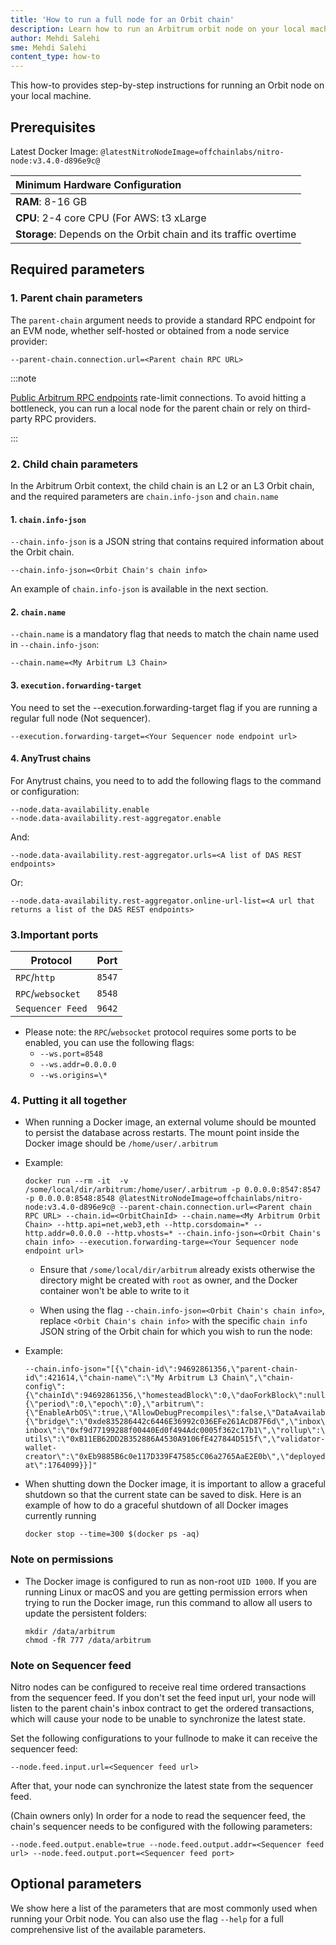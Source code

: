 ```yaml
---
title: 'How to run a full node for an Orbit chain'
description: Learn how to run an Arbitrum orbit node on your local machine
author: Mehdi Salehi
sme: Mehdi Salehi
content_type: how-to
---
```


This how-to provides step-by-step instructions for running an Orbit node on your local machine.

## Prerequisites

Latest Docker Image: <code>@latestNitroNodeImage=offchainlabs/nitro-node:v3.4.0-d896e9c@</code>

| Minimum Hardware Configuration                                   |
| :--------------------------------------------------------------- |
| **RAM**: 8-16 GB                                                 |
| **CPU**: 2-4 core CPU (For AWS: t3 xLarge                        |
| **Storage**: Depends on the Orbit chain and its traffic overtime |

## Required parameters

### 1. Parent chain parameters

The `parent-chain` argument needs to provide a standard RPC endpoint for an EVM node, whether self-hosted or obtained from a node service provider:

```shell
--parent-chain.connection.url=<Parent chain RPC URL>
```

:::note

[Public Arbitrum RPC endpoints](/build-decentralized-apps/reference/01-node-providers.mdx#arbitrum-public-rpc-endpoints) rate-limit connections. To avoid hitting a bottleneck, you can run a local node for the parent chain or rely on third-party RPC providers.

:::

### 2. Child chain parameters

In the Arbitrum Orbit context, the child chain is an L2 or an L3 Orbit chain, and the required parameters are `chain.info-json` and `chain.name`

#### 1. `chain.info-json`

`--chain.info-json` is a JSON string that contains required information about the Orbit chain.

```shell
--chain.info-json=<Orbit Chain's chain info>
```

An example of `chain.info-json` is available in the next section.

#### 2. `chain.name`

`--chain.name` is a mandatory flag that needs to match the chain name used in `--chain.info-json`:

```shell
--chain.name=<My Arbitrum L3 Chain>
```

#### 3. `execution.forwarding-target`

You need to set the --execution.forwarding-target flag if you are running a regular full node (Not sequencer).

```shell
--execution.forwarding-target=<Your Sequencer node endpoint url>
```

#### 4. AnyTrust chains

For <a data-quicklook-from="arbitrum-anytrust-chain">Anytrust chains</a>, you need to to add the following flags to the command or configuration:

```shell
--node.data-availability.enable
--node.data-availability.rest-aggregator.enable
```

And:

```shell
--node.data-availability.rest-aggregator.urls=<A list of DAS REST endpoints>
```

Or:

```shell
--node.data-availability.rest-aggregator.online-url-list=<A url that returns a list of the DAS REST endpoints>
```

### 3.Important ports

| Protocol          | Port   |
| ----------------- | ------ |
| `RPC`/`http`      | `8547` |
| `RPC`/`websocket` | `8548` |
| `Sequencer Feed`  | `9642` |

- Please note: the `RPC`/`websocket` protocol requires some ports to be enabled, you can use the following flags:
  - `--ws.port=8548`
  - `--ws.addr=0.0.0.0`
  - `--ws.origins=\*`

### 4. Putting it all together

- When running a Docker image, an external volume should be mounted to persist the database across restarts. The mount point inside the Docker image should be `/home/user/.arbitrum`

- Example:

  ```shell wordWrap=true
  docker run --rm -it  -v /some/local/dir/arbitrum:/home/user/.arbitrum -p 0.0.0.0:8547:8547 -p 0.0.0.0:8548:8548 @latestNitroNodeImage=offchainlabs/nitro-node:v3.4.0-d896e9c@ --parent-chain.connection.url=<Parent chain RPC URL> --chain.id=<OrbitChainId> --chain.name=<My Arbitrum Orbit Chain> --http.api=net,web3,eth --http.corsdomain=* --http.addr=0.0.0.0 --http.vhosts=* --chain.info-json=<Orbit Chain's chain info> --execution.forwarding-targe=<Your Sequencer node endpoint url>
  ```

  - Ensure that `/some/local/dir/arbitrum` already exists otherwise the directory might be created with `root` as owner, and the Docker container won't be able to write to it

  - When using the flag `--chain.info-json=<Orbit Chain's chain info>`, replace `<Orbit Chain's chain info>` with the specific `chain info` JSON string of the Orbit chain for which you wish to run the node:

- Example:

  ```shell wordWrap=true
  --chain.info-json="[{\"chain-id\":94692861356,\"parent-chain-id\":421614,\"chain-name\":\"My Arbitrum L3 Chain\",\"chain-config\":{\"chainId\":94692861356,\"homesteadBlock\":0,\"daoForkBlock\":null,\"daoForkSupport\":true,\"eip150Block\":0,\"eip150Hash\":\"0x0000000000000000000000000000000000000000000000000000000000000000\",\"eip155Block\":0,\"eip158Block\":0,\"byzantiumBlock\":0,\"constantinopleBlock\":0,\"petersburgBlock\":0,\"istanbulBlock\":0,\"muirGlacierBlock\":0,\"berlinBlock\":0,\"londonBlock\":0,\"clique\":{\"period\":0,\"epoch\":0},\"arbitrum\":{\"EnableArbOS\":true,\"AllowDebugPrecompiles\":false,\"DataAvailabilityCommittee\":false,\"InitialArbOSVersion\":10,\"InitialChainOwner\":\"0xAde4000C87923244f0e95b41f0e45aa3C02f1Bb2\",\"GenesisBlockNum\":0}},\"rollup\":{\"bridge\":\"0xde835286442c6446E36992c036EFe261AcD87F6d\",\"inbox\":\"0x0592d3861Ea929B5d108d915c36f64EE69418049\",\"sequencer-inbox\":\"0xf9d77199288f00440Ed0f494Adc0005f362c17b1\",\"rollup\":\"0xF5A42aDA664E7c2dFE9DDa4459B927261BF90E09\",\"validator-utils\":\"0xB11EB62DD2B352886A4530A9106fE427844D515f\",\"validator-wallet-creator\":\"0xEb9885B6c0e117D339F47585cC06a2765AaE2E0b\",\"deployed-at\":1764099}}]"
  ```

- When shutting down the Docker image, it is important to allow a graceful shutdown so that the current state can be saved to disk. Here is an example of how to do a graceful shutdown of all Docker images currently running

  ```shell
  docker stop --time=300 $(docker ps -aq)
  ```

### Note on permissions

- The Docker image is configured to run as non-root `UID 1000`. If you are running Linux or macOS and you are getting permission errors when trying to run the Docker image, run this command to allow all users to update the persistent folders:

  ```shell
  mkdir /data/arbitrum
  chmod -fR 777 /data/arbitrum
  ```

### Note on Sequencer feed

Nitro nodes can be configured to receive real time ordered transactions from the sequencer feed. If you don't set the feed input url, your node will listen to the parent chain's inbox contract to get the ordered transactions, which will cause your node to be unable to synchronize the latest state.

Set the following configurations to your fullnode to make it can receive the sequencer feed:

```shell
--node.feed.input.url=<Sequencer feed url>
```

After that, your node can synchronize the latest state from the sequencer feed.

(Chain owners only) In order for a node to read the sequencer feed, the chain's sequencer needs to be configured with the following parameters:

```shell
--node.feed.output.enable=true --node.feed.output.addr=<Sequencer feed url> --node.feed.output.port=<Sequencer feed port>
```

## Optional parameters

We show here a list of the parameters that are most commonly used when running your Orbit node. You can also use the flag `--help` for a full comprehensive list of the available parameters.


<OptionalOrbitCompatibleCLIFlagsPartial />
